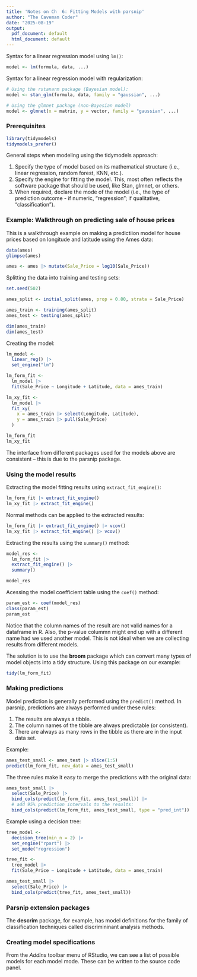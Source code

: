 ```yaml
---
title: 'Notes on Ch  6: Fitting Models with parsnip'
author: "The Caveman Coder"
date: "2025-08-19"
output:
  pdf_document: default
  html_document: default
---
```


Syntax for a linear regression model using `lm()`:
```r
model <- lm(formula, data, ...)
```

Syntax for a linear regression model with regularization:
```r
# Using the rstanarm package (Bayesian model):
model <- stan_glm(formula, data, family = "gaussian", ...)

# Using the glmnet package (non-Bayesian model)
model <- glmnet(x = matrix, y = vector, family = "gaussian", ...)
```

### Prerequisites
```r
library(tidymodels)
tidymodels_prefer()
```


General steps when modeling using the tidymodels approach:  

1. Specify the type of model based on its mathematical structure (i.e., linear regression, random forest, KNN, etc.).  
2. Specify the engine for fitting the model. This, most often reflects the software package that should be used, like Stan, glmnet, or others.   
3. When required, declare the mode of the model (i.e., the type of prediction outcome - if numeric, "regression"; if qualitative, "classification").



### Example: Walkthrough on predicting sale of house prices

This is a walkthrough example on making a predictiion model for house prices based on longitude and latitude using the Ames data:
```r
data(ames)
glimpse(ames)

ames <- ames |> mutate(Sale_Price = log10(Sale_Price))
```

Splitting the data into training and testing sets:
```r
set.seed(502)

ames_split <- initial_split(ames, prop = 0.80, strata = Sale_Price)

ames_train <- training(ames_split)
ames_test <- testing(ames_split)

dim(ames_train)
dim(ames_test)
```

Creating the model:
```r
lm_model <- 
  linear_reg() |> 
  set_engine("lm")

lm_form_fit <- 
  lm_model |> 
  fit(Sale_Price ~ Longitude + Latitude, data = ames_train)

lm_xy_fit <- 
  lm_model |> 
  fit_xy(
    x = ames_train |> select(Longitude, Latitude),
    y = ames_train |> pull(Sale_Price)
  )

lm_form_fit
lm_xy_fit
```


The interface from different packages used for the models above are consistent -- this is due to the parsnip package.


### Using the model results

Extracting the model fitting results using `extract_fit_engine()`:
```r
lm_form_fit |> extract_fit_engine()
lm_xy_fit |> extract_fit_engine()
```

Normal methods can be applied to the extracted results:
```r
lm_form_fit |> extract_fit_engine() |> vcov()
lm_xy_fit |> extract_fit_engine() |> vcov()
```

Extracting the results using the `summary()` method:
```r
model_res <-
  lm_form_fit |> 
  extract_fit_engine() |> 
  summary()

model_res
```

Acessing the model coefficient table using the `coef()` method:
```r
param_est <- coef(model_res)
class(param_est)
param_est
```

Notice that the column names of the result are not valid names for a dataframe in R. Also, the p-value colummn might end up with a different name had we used another model.  This is not ideal when we are collecting results from different models. 

The solution is to use the **broom** package which can convert many types of model objects into a tidy structure. Using this package on our example:
```r
tidy(lm_form_fit)
```


### Making predictions

Model prediction is generally performed using the `predict()` method. In parsnip, predictions are always performed under these rules:  

1. The results are always a tibble.  
2. The column names of the tibble are always predictable (or consistent).  
3. There are always as many rows in the tibble as there are in the input data set.  

Example:
```r
ames_test_small <- ames_test |> slice(1:5)
predict(lm_form_fit, new_data = ames_test_small)
```

The three rules make it easy to merge the predictions with the original data:
```r
ames_test_small |> 
  select(Sale_Price) |> 
  bind_cols(predict(lm_form_fit, ames_test_small)) |> 
  # add 95% prediction intervals to the results:
  bind_cols(predict(lm_form_fit, ames_test_small, type = "pred_int"))
```

Example using a decision tree:
```r
tree_model <- 
  decision_tree(min_n = 2) |> 
  set_engine("rpart") |> 
  set_mode("regression")

tree_fit <- 
  tree_model |> 
  fit(Sale_Price ~ Longitude + Latitude, data = ames_train)

ames_test_small |> 
  select(Sale_Price) |> 
  bind_cols(predict(tree_fit, ames_test_small))
```


### Parsnip extension packages

The **descrim** package, for example, has model definitions for the family of classification techniques called discrimininant analysis methods.  


### Creating model specifications

From the *Addins* toolbar menu of RStudio, we can see a list of possible models for each model mode. These can be written to the source code panel.  




